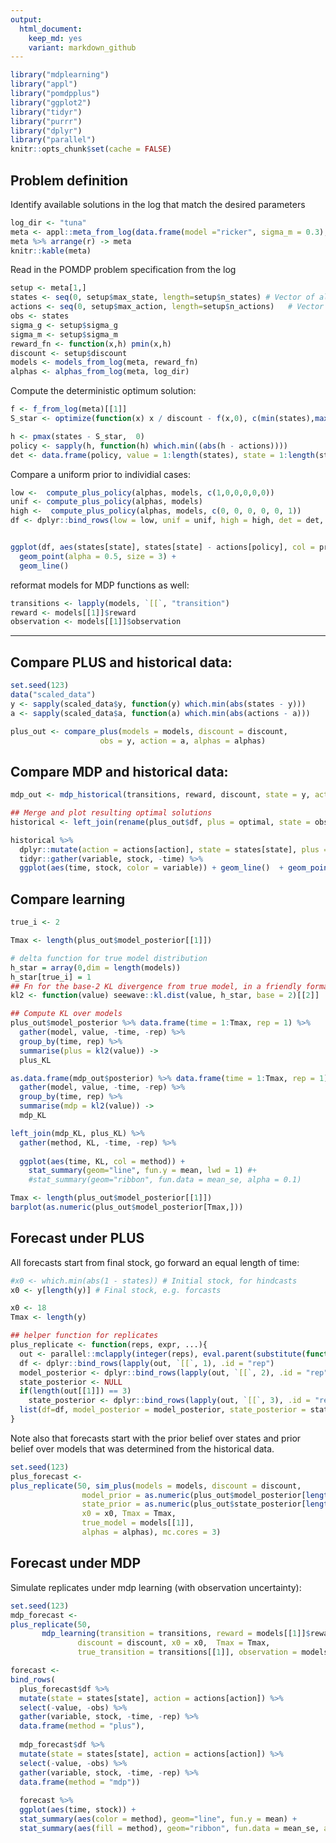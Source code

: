 ```yaml
---
output:
  html_document: 
    keep_md: yes
    variant: markdown_github
---  
```




```r
library("mdplearning")
library("appl")
library("pomdpplus")
library("ggplot2")
library("tidyr")
library("purrr")
library("dplyr")
library("parallel")
knitr::opts_chunk$set(cache = FALSE)
```



## Problem definition

Identify available solutions in the log that match the desired parameters

```r
log_dir <- "tuna"
meta <- appl::meta_from_log(data.frame(model ="ricker", sigma_m = 0.3), log_dir)
meta %>% arrange(r) -> meta
knitr::kable(meta)
```

Read in the POMDP problem specification from the log

```r
setup <- meta[1,]
states <- seq(0, setup$max_state, length=setup$n_states) # Vector of all possible states
actions <- seq(0, setup$max_action, length=setup$n_actions)   # Vector of actions: harvest
obs <- states
sigma_g <- setup$sigma_g
sigma_m <- setup$sigma_m
reward_fn <- function(x,h) pmin(x,h)
discount <- setup$discount 
models <- models_from_log(meta, reward_fn)
alphas <- alphas_from_log(meta, log_dir)
```


Compute the deterministic optimum solution:

```r
f <- f_from_log(meta)[[1]]
S_star <- optimize(function(x) x / discount - f(x,0), c(min(states),max(states)))$minimum

h <- pmax(states - S_star,  0)
policy <- sapply(h, function(h) which.min((abs(h - actions))))
det <- data.frame(policy, value = 1:length(states), state = 1:length(states))
```


Compare a uniform prior to individial cases:

```r
low <-  compute_plus_policy(alphas, models, c(1,0,0,0,0,0))
unif <- compute_plus_policy(alphas, models)
high <-  compute_plus_policy(alphas, models, c(0, 0, 0, 0, 0, 1))
df <- dplyr::bind_rows(low = low, unif = unif, high = high, det = det, .id = "prior")


ggplot(df, aes(states[state], states[state] - actions[policy], col = prior, pch = prior)) + 
  geom_point(alpha = 0.5, size = 3) + 
  geom_line()

```

reformat models for MDP functions as well:

```r
transitions <- lapply(models, `[[`, "transition")
reward <- models[[1]]$reward
observation <- models[[1]]$observation
```


------------



## Compare PLUS and historical data:

```r
set.seed(123)
data("scaled_data")
y <- sapply(scaled_data$y, function(y) which.min(abs(states - y)))
a <- sapply(scaled_data$a, function(a) which.min(abs(actions - a)))
```

```r
plus_out <- compare_plus(models = models, discount = discount,
                    obs = y, action = a, alphas = alphas)
```

## Compare MDP and historical data: 

```r
mdp_out <- mdp_historical(transitions, reward, discount, state = y, action = a)
```

```r
## Merge and plot resulting optimal solutions
historical <- left_join(rename(plus_out$df, plus = optimal, state = obs),  rename(mdp_out$df, mdp = optimal))

historical %>% 
  dplyr::mutate(action = actions[action], state = states[state], plus = actions[plus], mdp = actions[mdp]) %>%
  tidyr::gather(variable, stock, -time) %>% 
  ggplot(aes(time, stock, color = variable)) + geom_line()  + geom_point()
```

## Compare learning

```r
true_i <- 2

Tmax <- length(plus_out$model_posterior[[1]])

# delta function for true model distribution
h_star = array(0,dim = length(models)) 
h_star[true_i] = 1
## Fn for the base-2 KL divergence from true model, in a friendly format
kl2 <- function(value) seewave::kl.dist(value, h_star, base = 2)[[2]]

## Compute KL over models
plus_out$model_posterior %>% data.frame(time = 1:Tmax, rep = 1) %>%
  gather(model, value, -time, -rep) %>%
  group_by(time, rep) %>% 
  summarise(plus = kl2(value)) -> 
  plus_KL

as.data.frame(mdp_out$posterior) %>% data.frame(time = 1:Tmax, rep = 1) %>%
  gather(model, value, -time, -rep) %>%
  group_by(time, rep) %>% 
  summarise(mdp = kl2(value)) -> 
  mdp_KL

left_join(mdp_KL, plus_KL) %>%
  gather(method, KL, -time, -rep) %>%
  
  ggplot(aes(time, KL, col = method)) + 
    stat_summary(geom="line", fun.y = mean, lwd = 1) #+
    #stat_summary(geom="ribbon", fun.data = mean_se, alpha = 0.1)
```

```r
Tmax <- length(plus_out$model_posterior[[1]])
barplot(as.numeric(plus_out$model_posterior[Tmax,]))
```



## Forecast under PLUS

All forecasts start from final stock, go forward an equal length of time:

```r
#x0 <- which.min(abs(1 - states)) # Initial stock, for hindcasts
x0 <- y[length(y)] # Final stock, e.g. forcasts

x0 <- 18
Tmax <- length(y)
```



```r
## helper function for replicates
plus_replicate <- function(reps, expr, ...){
  out <- parallel::mclapply(integer(reps), eval.parent(substitute(function(...) expr)), ...)
  df <- dplyr::bind_rows(lapply(out, `[[`, 1), .id = "rep")
  model_posterior <- dplyr::bind_rows(lapply(out, `[[`, 2), .id = "rep")
  state_posterior <- NULL
  if(length(out[[1]]) == 3)
    state_posterior <- dplyr::bind_rows(lapply(out, `[[`, 3), .id = "rep")
  list(df=df, model_posterior = model_posterior, state_posterior = state_posterior)
}


```

Note also that forecasts start with the prior belief over states and prior belief over models that was determined from the historical data.  

```r
set.seed(123)
plus_forecast <- 
plus_replicate(50, sim_plus(models = models, discount = discount,
                model_prior = as.numeric(plus_out$model_posterior[length(y)-1, ]),
                state_prior = as.numeric(plus_out$state_posterior[length(y)-1, ]),
                x0 = x0, Tmax = Tmax, 
                true_model = models[[1]], 
                alphas = alphas), mc.cores = 3)


```

## Forecast under MDP

Simulate replicates under mdp learning (with observation uncertainty):

```r
set.seed(123)
mdp_forecast <-
plus_replicate(50, 
       mdp_learning(transition = transitions, reward = models[[1]]$reward, 
               discount = discount, x0 = x0,  Tmax = Tmax,
               true_transition = transitions[[1]], observation = models[[1]]$observation))
```

```r
forecast <- 
bind_rows(
  plus_forecast$df %>% 
  mutate(state = states[state], action = actions[action]) %>% 
  select(-value, -obs) %>%
  gather(variable, stock, -time, -rep) %>% 
  data.frame(method = "plus"),
  
  mdp_forecast$df %>% 
  mutate(state = states[state], action = actions[action]) %>% 
  select(-value, -obs) %>%
  gather(variable, stock, -time, -rep) %>% 
  data.frame(method = "mdp"))
  
  forecast %>% 
  ggplot(aes(time, stock)) + 
  stat_summary(aes(color = method), geom="line", fun.y = mean) +
  stat_summary(aes(fill = method), geom="ribbon", fun.data = mean_se, alpha = 0.5) + facet_wrap(~variable, ncol = 1, scales = "free_y")

```






